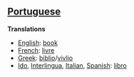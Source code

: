 ==[[Portuguese]]==

'''Translations'''

*[[English]]: [[book]]
*[[French]]: [[livre]]
*[[Greek]]: [[biblio]]/[[vivlio]]
*[[Ido]], [[Interlingua]], [[Italian]], [[Spanish]]: [[libro]]